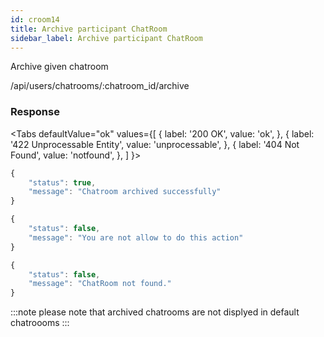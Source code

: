 ```yaml
---
id: croom14
title: Archive participant ChatRoom
sidebar_label: Archive participant ChatRoom
---
```



Archive given chatroom

<Endpoint req="DELETE">/api/users/chatrooms/:chatroom_id/archive</Endpoint>

### Response

<Tabs
defaultValue="ok"
values={[
    { label: '200 OK', value: 'ok', },
    { label: '422 Unprocessable Entity', value: 'unprocessable', },
    { label: '404 Not Found', value: 'notfound', },
]
}>
<TabItem value="ok">

```js
{
    "status": true,
    "message": "Chatroom archived successfully"
}
```
</TabItem>
<TabItem value="unprocessable">

```js
{
    "status": false,
    "message": "You are not allow to do this action"
}
```
</TabItem>
<TabItem value="notfound">

```js
{
    "status": false,
    "message": "ChatRoom not found."
}
```
</TabItem>
</Tabs>

:::note
please note that archived chatrooms are not displyed in default chatroooms
:::